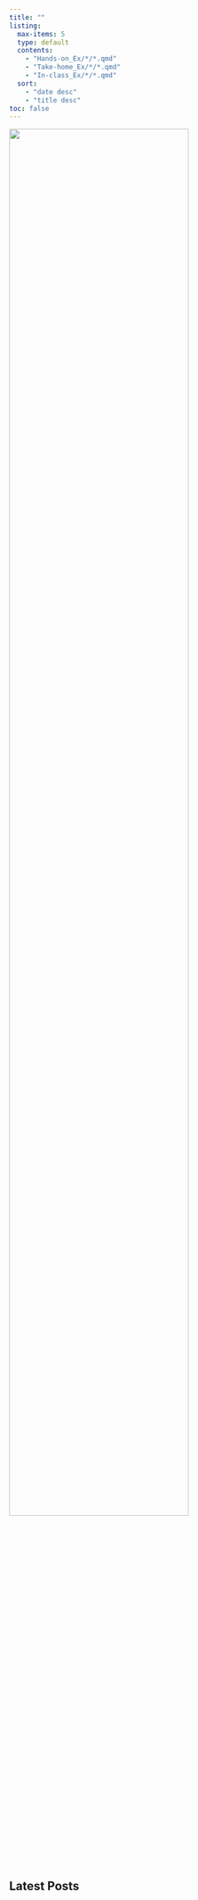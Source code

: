 ```yaml
---
title: ""
listing:
  max-items: 5
  type: default
  contents:
    - "Hands-on_Ex/*/*.qmd"
    - "Take-home_Ex/*/*.qmd"
    - "In-class_Ex/*/*.qmd"
  sort: 
    - "date desc"
    - "title desc"
toc: false
---
```


![](Images/landing.PNG){fig-align="center" width="80%"}

## Latest Posts
